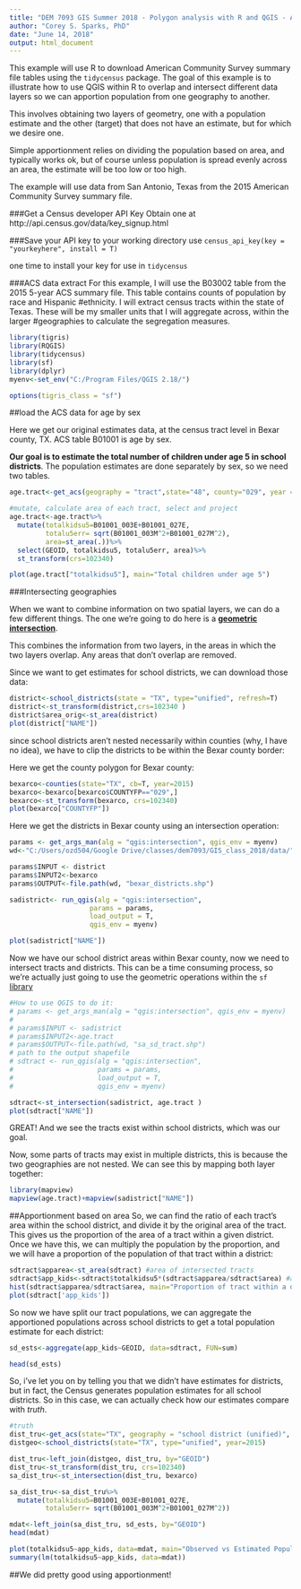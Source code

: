 ```yaml
---
title: "DEM 7093 GIS Summer 2018 - Polygon analysis with R and QGIS - Apportioning Populations"
author: "Corey S. Sparks, PhD"
date: "June 14, 2018"
output: html_document
---
```


This example will use R to download American Community Survey summary file tables using the `tidycensus` package. The goal of this example is to illustrate how to use QGIS within R to overlap and intersect different data layers so we can apportion population from one geography to another. 

This involves obtaining two layers of geometry, one with a population estimate and the other (target) that does not have an estimate, but for which we desire one.

Simple apportionment relies on dividing the population based on area, and typically works ok, but of course unless population is spread evenly across an area, the estimate will be too low or too high.

The example will use data from San Antonio, Texas from the 2015 American Community Survey summary file.

###Get a Census developer API Key
Obtain one at http://api.census.gov/data/key_signup.html

###Save your API key to your working directory
use `census_api_key(key =  "yourkeyhere", install = T)`

one time to install your key for use in `tidycensus`

###ACS data extract
For this example, I will use the B03002 table from the 2015 5-year ACS summary file. This table contains counts of population by race and Hispanic #ethnicity. I will extract census tracts within the state of Texas. These will be my smaller units that I will aggregate across, within the larger #geographies to calculate the segregation measures.

```r
library(tigris)
library(RQGIS)
library(tidycensus)
library(sf)
library(dplyr)
myenv<-set_env("C:/Program Files/QGIS 2.18/")

options(tigris_class = "sf")

```


##load the ACS data for age by sex

Here we get our original estimates data, at the census tract level in Bexar county, TX. ACS table B01001 is age by sex. 

**Our goal is to estimate the total number of children under age 5 in school districts**. The population estimates are done separately by sex, so we need two tables. 

```r
age.tract<-get_acs(geography = "tract",state="48", county="029", year =2015, variable = c("B01001_003", "B01001_027"), output="wide", geometry = T)

#mutate, calculate area of each tract, select and project
age.tract<-age.tract%>%
  mutate(totalkidsu5=B01001_003E+B01001_027E,
         totalu5err= sqrt(B01001_003M^2+B01001_027M^2), 
         area=st_area(.))%>%
  select(GEOID, totalkidsu5, totalu5err, area)%>%
  st_transform(crs=102340)

plot(age.tract["totalkidsu5"], main="Total children under age 5")
```


###Intersecting geographies

When we want to combine information on two spatial layers, we can do a few different things. The one we're going to do here is a [**geometric intersection**](http://pro.arcgis.com/en/pro-app/tool-reference/analysis/intersect.htm).

This combines the information from two layers, in the areas in which the two layers overlap. Any areas that don't overlap are removed. 

Since we want to get estimates for school districts, we can download those data:
```r
district<-school_districts(state = "TX", type="unified", refresh=T)
district<-st_transform(district,crs=102340 )
district$area_orig<-st_area(district)
plot(district["NAME"])
```

since school districts aren't nested necessarily within counties (why, I have no idea), we have to clip the districts to be within the Bexar county border:

Here we get the county polygon for Bexar county:
```r
bexarco<-counties(state="TX", cb=T, year=2015)
bexarco<-bexarco[bexarco$COUNTYFP=="029",]
bexarco<-st_transform(bexarco, crs=102340)
plot(bexarco["COUNTYFP"])
```


Here we get the districts in Bexar county using an intersection operation:

```r
params <- get_args_man(alg = "qgis:intersection", qgis_env = myenv)
wd<-"C:/Users/ozd504/Google Drive/classes/dem7093/GIS_class_2018/data/"

params$INPUT <- district
params$INPUT2<-bexarco
params$OUTPUT<-file.path(wd, "bexar_districts.shp")

sadistrict<- run_qgis(alg = "qgis:intersection",
                    params = params,
                    load_output = T,
                    qgis_env = myenv)

plot(sadistrict["NAME"])
```

Now we have our school district areas within Bexar county, now we need to intersect  tracts and districts. This can be a time consuming process, so we're actually just going to use the geometric operations within the `sf` [library](https://cran.r-project.org/web/packages/sf/vignettes/sf1.html#geometrycollection)

```r
#How to use QGIS to do it:
# params <- get_args_man(alg = "qgis:intersection", qgis_env = myenv)
# 
# params$INPUT <- sadistrict
# params$INPUT2<-age.tract
# params$OUTPUT<-file.path(wd, "sa_sd_tract.shp")
# path to the output shapefile
# sdtract <- run_qgis(alg = "qgis:intersection",
#                     params = params,
#                     load_output = T,
#                     qgis_env = myenv)

sdtract<-st_intersection(sadistrict, age.tract )
plot(sdtract["NAME"])
```

GREAT! And we see the tracts exist within school districts, which was our goal. 

Now, some parts of tracts may exist in multiple districts, this is because the two geographies are not nested. We can see this by mapping both layer together:
```r
library(mapview)
mapview(age.tract)+mapview(sadistrict["NAME"])

```

##Apportionment based on area
So, we can find the ratio of each tract's area within the school district, and divide it by the original area of the tract. This gives us the proportion of the area of a tract within a given district. Once we have this, we can multiply the population by the proportion, and we will have a proportion of the population of that tract within a district:

```r
sdtract$apparea<-st_area(sdtract) #area of intersected tracts
sdtract$app_kids<-sdtract$totalkidsu5*(sdtract$apparea/sdtract$area) #apportion population
hist(sdtract$apparea/sdtract$area, main="Proportion of tract within a district")
plot(sdtract['app_kids'])
```

So now we have split our tract populations, we can aggregate the apportioned populations across school districts to get a total population estimate for each district:

```r
sd_ests<-aggregate(app_kids~GEOID, data=sdtract, FUN=sum)

head(sd_ests)

```


So, i've let you on by telling you that we didn't have estimates for districts, but in fact, the Census generates population estimates for all school districts. So in this case, we can actually check how our estimates compare with *truth*.

```r
#truth
dist_tru<-get_acs(state="TX", geography = "school district (unified)", year=2015, output = "wide",variable = c("B01001_003", "B01001_027"))
distgeo<-school_districts(state="TX", type="unified", year=2015)

dist_tru<-left_join(distgeo, dist_tru, by="GEOID")
dist_tru<-st_transform(dist_tru, crs=102340)
sa_dist_tru<-st_intersection(dist_tru, bexarco)

sa_dist_tru<-sa_dist_tru%>%
  mutate(totalkidsu5=B01001_003E+B01001_027E,
         totalu5err= sqrt(B01001_003M^2+B01001_027M^2))

mdat<-left_join(sa_dist_tru, sd_ests, by="GEOID")
head(mdat)

```

```r
plot(totalkidsu5~app_kids, data=mdat, main="Observed vs Estimated Populations")
summary(lm(totalkidsu5~app_kids, data=mdat))

```

##We did pretty good using apportionment!


